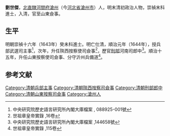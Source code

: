 '''劉世傑'''，[[北直隸|北直隸]][[河間府|河間府]][[滄州|滄州]]（今[[河北省|河北省]][[滄州市|滄州市]]）人，明末清初政治人物，崇禎末科進士，入清，官至山東僉事。

==生平==
明朝崇禎十六年（1643年）癸未科進士。明亡仕清，順治元年（1644年），授兵部武選司主事<ref>中央研究院歷史語言研究所內閣大庫檔案 , 088925-001號</ref>，次年，升任陝西按察使司僉事<ref>世祖章皇帝實錄 ,16卷</ref>，歷官[[刑部|刑部]]河南司郎中<ref>中央研究院歷史語言研究所內閣大庫檔案 ,144658號</ref>。順治十五年，升任山東按察使司僉事、分守沂州兵備道<ref>世祖章皇帝實錄 ,115卷</ref>。

==参考文献==
{{reflist|2}}

{{清朝人物小作品}}
{{崇禎十六年癸未科殿試金榜}}
{{DEFAULTSORT:Liu劉}}
[[Category:清朝兵部主事|Category:清朝兵部主事]]
[[Category:清朝陝西按察司僉事|Category:清朝陝西按察司僉事]]
[[Category:清朝刑部郎中|Category:清朝刑部郎中]]
[[Category:清朝山東按察司僉事|Category:清朝山東按察司僉事]]
[[Category:滄州人|Category:滄州人]]